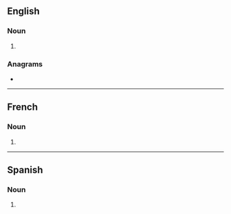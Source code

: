 ==English==

===Noun===
{{head|en|noun form}}

# {{plural of|en|intro}}

===Anagrams===
* {{anagrams|en|a=inorst|Ritson|in sort|nitros|tonirs|trions}}

----

==French==

===Noun===
{{head|fr|noun form|g=f}}

# {{plural of|fr|intro}}

----

==Spanish==

===Noun===
{{head|es|noun form|g=f-p}}

# {{plural of|es|intro}}